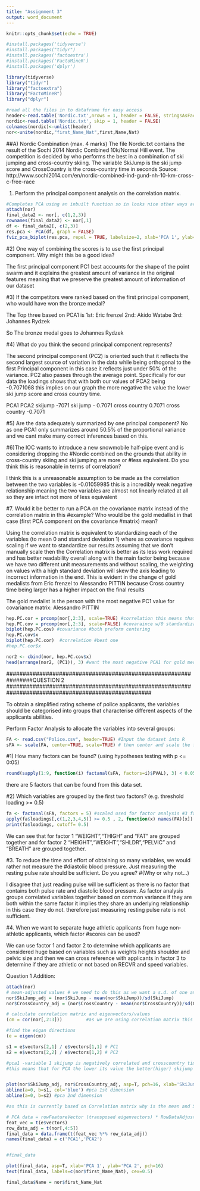 ```yaml
---
title: "Assignment 3"
output: word_document
---
```


```r
knitr::opts_chunk$set(echo = TRUE)
```

```r
#install.packages('tidyverse')
#install.packages("tidyr")
#install.packages('factoextra')
#install.packages('FactoMineR')
#install.packages('dplyr')
```
```r
library(tidyverse)
library("tidyr")
library("factoextra")
library("FactoMineR")
library("dplyr")

```


```r
#read all the files in to dataframe for easy access
header<-read.table('Nordic.txt',nrows = 1, header = FALSE, stringsAsFactors = FALSE)
nordic<-read.table('Nordic.txt', skip = 1, header = FALSE)
colnames(nordic)<-unlist(header)
nor<-unite(nordic,"first_Name_Nat",first,Name,Nat)

```

##A) Nordic Combination (max. 4 marks)
The file Nordic.txt contains the result of the Sochi 2014 Nordic Combined 10k/Normal Hill event. The
competition is decided by who performs the best in a combination of ski jumping and cross-country skiing.
The variable SkiJump is the ski jump score and CrossCountry is the cross-country time in seconds
Source: http://www.sochi2014.com/en/nordic-combined-ind-gund-nh-10-km-cross-c-free-race

1. Perform the principal component analysis on the correlation matrix.

```r
#Completes PCA using an inbuilt function so in looks nice other ways are also completed in code found at bottom
attach(nor)
final_data2 <- nor[, c(1,2,3)]
rownames(final_data2) <- nor[,1]
df <- final_data2[, c(2,3)]
res.pca <- PCA(df, graph = FALSE)
fviz_pca_biplot(res.pca, repel = TRUE, labelsize=2, xlab='PCA 1', ylab='PCA 2')
```
#2) One way of combining the scores is to use the first principal component. Why might this be a good idea?

The first principal component PC1 best accounts for the shape of the point swarm and it explains the greatest amount of variance in the original features meaning that we preserve the greatest amount of information of our dataset

#3) If the competitors were ranked based on the first principal component, who would have won the bronze medal?

The Top three based on PCA1 is
1st: Eric frenzel
2nd: Akido Watabe
3rd: Johannes Rydzek

So The bronze medal goes to Johannes Rydzek

#4)  What do you think the second principal component represents?

The second principal component (PC2) is oriented such that it reflects the second largest source of variation in the data while being orthogonal to the first Principal component in this case it reflects just under 50% of the variance. PC2 also passes through the average point. Specifically for our data the loadings shows that with both our values of PCA2 being -0.7071068 this implies on our graph the more negative the value the lower ski jump score and cross country time.

PCA1                        PCA2
skijump -7071               ski jump - 0.7071
cross country 0.7071        cross country -0.7071


#5) Are the data adequately summarized by one principal component?
No as one PCA1 only summarizes around 50.5% of the proportional variance and we cant make many correct inferences based on this.



#6)The IOC wants to introduce a new snowmobile half-pipe event and is considering dropping the
#Nordic combined on the grounds that ability in cross-country skiing and ski jumping are more or
#less equivalent. Do you think this is reasonable in terms of correlation?

I think this is a unreasonable assumption to be made as the correlation between the two variables is -0.01059985 this is a incredibly weak negative relationship 
meaning the two variables are almost not linearly related at all so they are infact not more of less equivalent 


#7. Would it be better to run a PCA on the covariance matrix instead of the correlation matrix in this
#example? Who would be the gold medallist in that case (first PCA component on the covariance
#matrix) mean?

Using the correlation matrix is equivalent to standardizing each of the variables (to mean 0 and standard deviation 1) where as covariance requires scaling if we want to standardize our results assuming that we don't manually scale then the Correlation matrix is better as its less work required and has better readability overall along with the main factor being because we have two different unit measurements and without scaling, the weighting on values with a high standard deviation will skew the axis leading to incorrect information in the end. This is evident in the change of gold medalists from Eric frenzel to Alessandro PITTIN because Cross country time being larger has a higher impact on the final results

The gold medalist is the person with the most negative PC1 value for covariance matrix: Alessandro PITTIN 

```r
hep.PC.cor = prcomp(nor[,2:3], scale=TRUE) #correlation this means that each value is standardized i.e mean 0 sd 1 so we set Scale=True
hep.PC.cov = prcomp(nor[,2:3], scale=FALSE) #covaraince w/0 standardization  so Scale=False
biplot(hep.PC.cov) #covariance #both preform centering 
hep.PC.cov$x
biplot(hep.PC.cor)  #correlation #best one
#hep.PC.cor$x

nor2 <- cbind(nor, hep.PC.cov$x)
head(arrange(nor2, (PC1)), 3) #want the most negative PCA1 for gold medal

```

################################################################QUESTION 2 ####################################################################################################

To obtain a simplified rating scheme of police applicants, the variables should be categorised into groups
that characterise different aspects of the applicants abilities.

Perform Factor Analysis to allocate the variables into several groups:

```r
FA <- read.csv("Police.csv", header=TRUE) #Input the dataset into R
sFA <- scale(FA, center=TRUE, scale=TRUE) # then center and scale the factors.
```


#1) How many factors can be found? (using hypotheses testing with p <= 0:05)
```r
round(sapply(1:9, function(i) factanal(sFA, factors=i)$PVAL), 3) < 0.05   # These are the P values we want to keep all below 0.05 and then 1 that is just above
```
there are 5 factors that can be found from this data set.


#2) Which variables are grouped by the first two factors? (e.g. threshold loading >= 0.5)

```r

fa <- factanal(sFA, factors = 5) #scaled used for factor analysis #3 factors 
apply(fa$loadings[,c(1,2,3,4,5)] >= 0.5 , 2, function(x) names(FA)[x]) #keeps fist three factors greater than 0.5
print(fa$loadings, cutoff= 0.5)
```

We can see that for factor 1 "WEIGHT","THIGH" and "FAT" are grouped together and for factor 2 "HEIGHT","WEIGHT","SHLDR","PELVIC" and "BREATH" are grouped together.


#3. To reduce the time and effort of obtaining so many variables, we would rather not measure the
#diastolic blood pressure. Just measuring the resting pulse rate should be sufficient. Do you agree?
#(Why or why not...)

I disagree that just reading pulse will be sufficient as there is no factor that contains both pulse rate and diastolic blood pressure. As factor analysis groups correlated variables together based on common variance if they are both within the same factor it implies they share an underlying relationship in this case they do not. therefore just measuring resting pulse rate is not sufficient.

#4. When we want to separate huge athletic applicants from huge non-athletic applicants, which factor
#scores can be used?

We can use factor 1 and factor 2 to determine which applicants are considered huge based on variables such as weights heights shoulder and pelvic size and then we can cross reference with applicants in factor 3 to determine if they are athletic or not based on RECVR and speed variables.

Question 1 Addition:

```r
attach(nor)
# mean-adjusted values # we need to do this as we want a s.d. of one and a mean of zero for PCA #its value - mean / Sd? and we want to scale as they are differnt measures
nor$SkiJump_adj = (nor$SkiJump - mean(nor$SkiJump))/sd(SkiJump)
nor$CrossCountry_adj = (nor$CrossCountry - mean(nor$CrossCountry))/sd(CrossCountry)
```

```r
# calculate correlation matrix and eigenvectors/values
(cm = cor(nor[,2:3]))         #as we are using correlation matrix this is equilivant of standardizing each of the variables to mean of 0 and sd of 1

```

```r
#find the eigan directions
(e = eigen(cm))
```

```r
s1 = e$vectors[2,1] / e$vectors[1,1] # PC1                  
s2 = e$vectors[2,2] / e$vectors[1,2] # PC2

#pca1 -variable 1 skijump is negatively correlated and crosscountry time is positive correlated 
#this means that for PCA the lower its value the better(higer) skijump score they got and lower cross country time


plot(nor$SkiJump_adj, nor$CrossCountry_adj, asp=T, pch=16, xlab='SkiJump_adj', ylab='CrossCountry_adj')
abline(a=0, b=s1, col='blue') #pca 1st dimension
abline(a=0, b=s2) #pca 2nd dimension 

#as this is currently based on Correlation matrix why is the mean and SD not 0 and 1 respectivly

```


```r
# PCA data = rowFeatureVector (transposed eigenvectors) * RowDataAdjust (mean adjusted, also transposed)
feat_vec = t(e$vectors)
row_data_adj = t(nor[,4:5])
final_data = data.frame(t(feat_vec %*% row_data_adj))
names(final_data) = c('PCA1','PCA2')


#final_data

plot(final_data, asp=T, xlab='PCA 1', ylab='PCA 2', pch=16)
text(final_data, labels=c(nor$first_Name_Nat), cex=0.5)

final_data$Name = nor$first_Name_Nat

```





